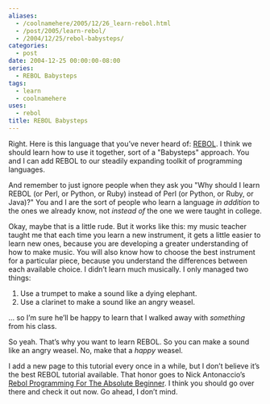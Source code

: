 ```yaml
---
aliases:
  - /coolnamehere/2005/12/26_learn-rebol.html
  - /post/2005/learn-rebol/
  - /2004/12/25/rebol-babysteps/
categories:
  - post
date: 2004-12-25 00:00:00-08:00
series:
  - REBOL Babysteps
tags:
  - learn
  - coolnamehere
uses:
  - rebol
title: REBOL Babysteps
---
```


Right.
Here is this language that you’ve never heard of:
[REBOL](http://www.rebol.com/).
I think we should learn how to use it together, sort of a "Babysteps" approach.
You and I can add REBOL to our steadily expanding toolkit of programming languages.

And remember to just ignore people when they ask you
"Why should I learn REBOL (or Perl, or Python, or Ruby) instead of Perl (or Python, or Ruby, or Java)?"
You and I are the sort of people who learn a language *in addition* to the ones we already know, not *instead of* the one we were
taught in college.

Okay, maybe that is a little rude. But it works like this: my music
teacher taught me that each time you learn a new instrument, it gets a
little easier to learn new ones, because you are developing a greater
understanding of how to make music. You will also know how to choose the
best instrument for a particular piece, because you understand the
differences between each available choice. I didn’t learn much
musically. I only managed two things:

1. Use a trumpet to make a sound like a dying elephant.
2. Use a clarinet to make a sound like an angry weasel.

... so I’m sure he’ll be happy to learn that I walked away with *something* from his class.

So yeah. That’s why you want to learn REBOL. So you can make a sound
like an angry weasel. No, make that a *happy* weasel.

I add a new page to this tutorial every once in a while, but I don’t
believe it’s the best REBOL tutorial available. That honor goes to Nick
Antonaccio’s [Rebol Programming For The Absolute
Beginner](http://musiclessonz.com/rebol_tutorial.html). I think you
should go over there and check it out now. Go ahead, I don’t mind.
